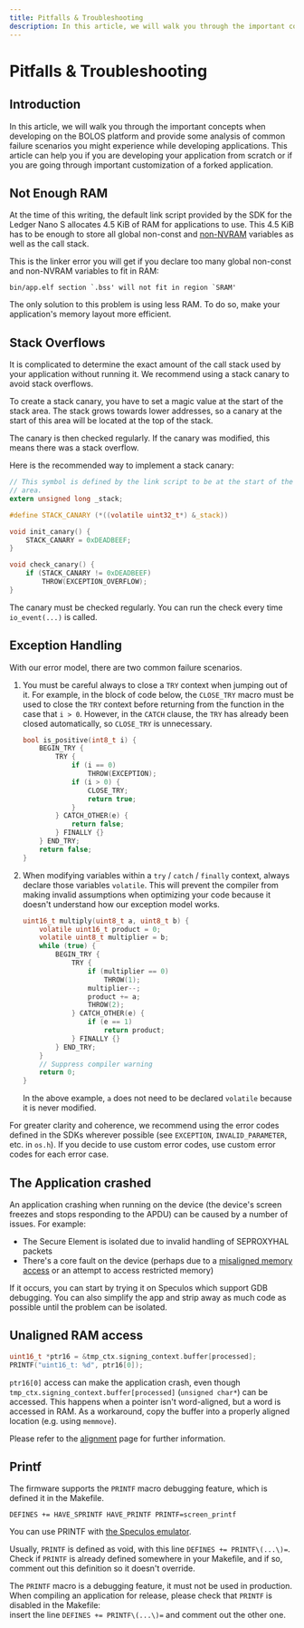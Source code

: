 ```yaml
---
title: Pitfalls & Troubleshooting
description: In this article, we will walk you through the important concepts when developing on the BOLOS platform and provide some analysis of common failure scenarios you might experience while developing applications.
---
```



# Pitfalls & Troubleshooting

## Introduction

In this article, we will walk you through the important concepts when developing on the BOLOS platform and provide some analysis of common failure scenarios you might experience while developing applications. This article can help you if you are developing your application from scratch or if you are going through important customization of a forked application.

## Not Enough RAM

At the time of this writing, the default link script provided by the SDK for the Ledger Nano S allocates 4.5 KiB of RAM for applications to use. This 4.5 KiB has to be enough to store all global non-const and [non-NVRAM](../develop/sdk/memory/persistent-storage/) variables as well as the call stack.

This is the linker error you will get if you declare too many global non-const and non-NVRAM variables to fit in RAM:

```
bin/app.elf section `.bss' will not fit in region `SRAM'
```

The only solution to this problem is using less RAM. To do so, make your application's memory layout more efficient.

## Stack Overflows

It is complicated to determine the exact amount of the call stack used by your application without running it. We recommend using a stack canary to avoid stack overflows.

To create a stack canary, you have to set a magic value at the start of the stack area. The stack grows towards lower addresses, so a canary at the start of this area will be located at the top of the stack.

The canary is then checked regularly. If the canary was modified, this means there was a stack overflow.

Here is the recommended way to implement a stack canary:

``` c copy
// This symbol is defined by the link script to be at the start of the stack
// area.
extern unsigned long _stack;

#define STACK_CANARY (*((volatile uint32_t*) &_stack))

void init_canary() {
    STACK_CANARY = 0xDEADBEEF;
}

void check_canary() {
    if (STACK_CANARY != 0xDEADBEEF)
        THROW(EXCEPTION_OVERFLOW);
}
```

The canary must be checked regularly. You can run the check every time `io_event(...)` is called.

## Exception Handling

With our error model, there are two common failure scenarios.

1. You must be careful always to close a `TRY` context when jumping out of it. For example, in the block of code below, the `CLOSE_TRY` macro must be used to close the `TRY` context before returning from the function in the case that `i > 0`. However, in the `CATCH` clause, the `TRY` has already been closed automatically, so `CLOSE_TRY` is unnecessary.

    ``` c copy
    bool is_positive(int8_t i) {
        BEGIN_TRY {
            TRY {
                if (i == 0)
                    THROW(EXCEPTION);
                if (i > 0) {
                    CLOSE_TRY;
                    return true;
                }
            } CATCH_OTHER(e) {
                return false;
            } FINALLY {}
        } END_TRY;
        return false;
    }
    ```

2. When modifying variables within a `try` / `catch` / `finally` context, always declare those variables `volatile`. This will prevent the compiler from making invalid assumptions when optimizing your code because it doesn't understand how our exception model works.

    ``` c copy
    uint16_t multiply(uint8_t a, uint8_t b) {
        volatile uint16_t product = 0;
        volatile uint8_t multiplier = b;
        while (true) {
            BEGIN_TRY {
                TRY {
                    if (multiplier == 0)
                        THROW(1);
                    multiplier--;
                    product += a;
                    THROW(2);
                } CATCH_OTHER(e) {
                    if (e == 1)
                        return product;
                } FINALLY {}
            } END_TRY;
        }
        // Suppress compiler warning
        return 0;
    }
    ```

    In the above example, `a` does not need to be declared `volatile` because it is never modified.

<Callout>
    For greater clarity and coherence, we recommend using the error codes defined in the SDKs wherever possible (see <code>EXCEPTION</code>, <code>INVALID_PARAMETER</code>, etc. in <code>os.h</code>). If you decide to use custom error codes, use custom error codes for each error case.
</Callout>

## The Application crashed

An application crashing when running on the device (the device's screen freezes and stops responding to the APDU) can be caused by a number of issues. For example:
- The Secure Element is isolated due to invalid handling of SEPROXYHAL packets
- There's a core fault on the device (perhaps due to a [misaligned memory access](../develop/sdk/memory/memory-alignment/) or an attempt to access restricted memory)

If it occurs, you can start by trying it on Speculos which support GDB debugging. You can also simplify the app and strip away as much code as possible until the problem can be isolated.

## Unaligned RAM access

``` c copy
uint16_t *ptr16 = &tmp_ctx.signing_context.buffer[processed];
PRINTF("uint16_t: %d", ptr16[0]);
```

`ptr16[0]` access can make the application crash, even though `tmp_ctx.signing_context.buffer[processed]` (`unsigned char*`) can be accessed. This happens when a pointer isn't word-aligned, but a word is accessed in RAM. As a workaround, copy the buffer into a properly aligned location (e.g. using `memmove`).

Please refer to the [alignment](../develop/sdk/memory/memory-alignment/) page for further information.

## Printf

The firmware supports the `PRINTF` macro debugging feature, which is defined it in the Makefile.
```
DEFINES += HAVE_SPRINTF HAVE_PRINTF PRINTF=screen_printf
```

You can use PRINTF with [the Speculos emulator](../develop/tools#speculos).

Usually, `PRINTF` is defined as void, with this line `DEFINES += PRINTF\(...\)=`.
Check if `PRINTF` is already defined somewhere in your Makefile, and if so, comment out this definition so it doesn't override.

<Callout type="warning" emoji="⚠️">
  The <code>PRINTF</code> macro is a debugging feature, it must not  be used in production. <br/>When compiling an application for release, please check that <code>PRINTF</code> is disabled in the Makefile: <br/>insert the line <code>DEFINES += PRINTF\(...\)=</code> and comment out the other one.
</Callout>
